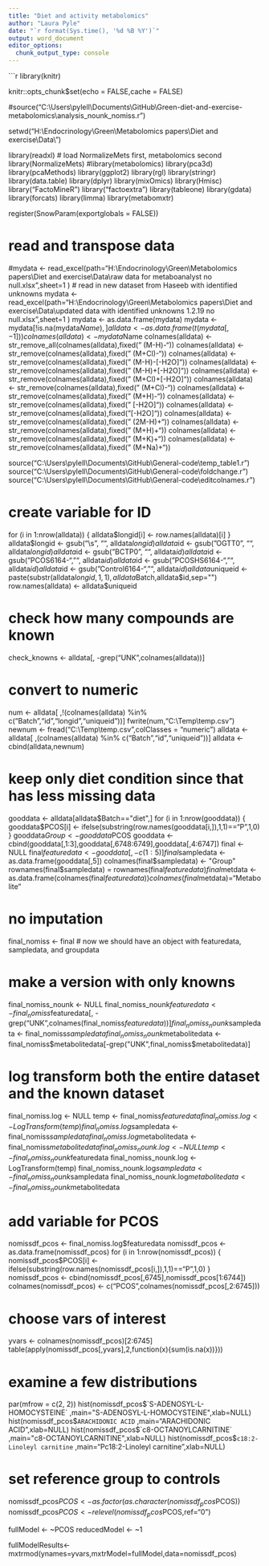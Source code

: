 ```yaml
---
title: "Diet and activity metabolomics"
author: "Laura Pyle"
date: "`r format(Sys.time(), '%d %B %Y')`"
output: word_document
editor_options: 
  chunk_output_type: console
---
```


```r
library(knitr)

knitr::opts_chunk$set(echo = FALSE,cache = FALSE)

#source("C:\\Users\\pylell\\Documents\\GitHub\\Green-diet-and-exercise-metabolomics\\analysis_nounk_nomiss.r")

setwd("H:\\Endocrinology\\Green\\Metabolomics papers\\Diet and exercise\\Data\\")

library(readxl)
# load NormalizeMets first, metabolomics second
library(NormalizeMets)
#library(metabolomics)
library(pca3d)
library(pcaMethods)
library(ggplot2)
library(rgl)
library(stringr)
library(data.table)
library(dplyr)
library(mixOmics)
library(Hmisc)
library("FactoMineR")
library("factoextra")
library(tableone)
library(gdata)
library(forcats)
library(limma)
library(metabomxtr)

register(SnowParam(exportglobals = FALSE))

# read and transpose data
#mydata <- read_excel(path="H:\\Endocrinology\\Green\\Metabolomics papers\\Diet and exercise\\Data\\raw data for metaboanalyst no null.xlsx",sheet=1 )
# read in new dataset from Haseeb with identified unknowns
mydata <- read_excel(path="H:\\Endocrinology\\Green\\Metabolomics papers\\Diet and exercise\\Data\\updated data with identified unknowns 1.2.19 no null.xlsx",sheet=1 )
mydata <- as.data.frame(mydata)
mydata <- mydata[!is.na(mydata$Name),]
alldata <- as.data.frame(t(mydata[,-1]))
colnames(alldata) <- mydata$Name
colnames(alldata) <- str_remove_all(colnames(alldata),fixed(" (M-H)-"))
colnames(alldata) <- str_remove(colnames(alldata),fixed(" (M+Cl)-"))
colnames(alldata) <- str_remove(colnames(alldata),fixed(" (M-H)-[-H2O]"))
colnames(alldata) <- str_remove(colnames(alldata),fixed(" (M-H)+[-H2O]"))
colnames(alldata) <- str_remove(colnames(alldata),fixed(" (M+Cl)+[-H2O]"))
colnames(alldata) <- str_remove(colnames(alldata),fixed(" (M+Cl)-"))
colnames(alldata) <- str_remove(colnames(alldata),fixed(" (M+H)-"))
colnames(alldata) <- str_remove(colnames(alldata),fixed(" [-H2O]"))
colnames(alldata) <- str_remove(colnames(alldata),fixed("[-H2O]"))
colnames(alldata) <- str_remove(colnames(alldata),fixed(" (2M-H)+"))
colnames(alldata) <- str_remove(colnames(alldata),fixed(" (M+H)+"))
colnames(alldata) <- str_remove(colnames(alldata),fixed(" (M+K)+"))
colnames(alldata) <- str_remove(colnames(alldata),fixed(" (M+Na)+"))

source("C:\\Users\\pylell\\Documents\\GitHub\\General-code\\temp_table1.r")
source("C:\\Users\\pylell\\Documents\\GitHub\\General-code\\foldchange.r")
source("C:\\Users\\pylell\\Documents\\GitHub\\General-code\\editcolnames.r")

# create variable for ID
for (i in 1:nrow(alldata)) {
  alldata$longid[i] <- row.names(alldata)[i]
}
alldata$longid <- gsub("\\s", "", alldata$longid) 
alldata$id <- gsub("OGTT0", "", alldata$longid) 
alldata$id <- gsub("BCTP0", "", alldata$id) 
alldata$id <- gsub("PCOS6164-", "", alldata$id)
alldata$id <- gsub("PCOSHS6164-", "", alldata$id)
alldata$id <- gsub("Control6164-", "", alldata$id)
alldata$uniqueid <- paste(substr(alldata$longid,1,1),alldata$Batch,alldata$id,sep="")
row.names(alldata) <- alldata$uniqueid

# check how  many compounds are known
check_knowns <- alldata[, -grep("UNK",colnames(alldata))]

# convert to numeric
num <- alldata[ ,!(colnames(alldata) %in% c("Batch","id","longid","uniqueid"))]
fwrite(num,"C:\\Temp\\temp.csv")
newnum <- fread("C:\\Temp\\temp.csv",colClasses = "numeric")
alldata <- alldata[ ,(colnames(alldata) %in% c("Batch","id","uniqueid"))]
alldata <- cbind(alldata,newnum)

# keep only diet condition since that has less missing data
gooddata <- alldata[alldata$Batch=="diet",]
for (i in 1:nrow(gooddata)) {
  gooddata$PCOS[i] <- ifelse(substring(row.names(gooddata[i,]),1,1)=="P",1,0)
}
gooddata$Group <- gooddata$PCOS
gooddata <- cbind(gooddata[,1:3],gooddata[,6748:6749],gooddata[,4:6747])
final <- NULL
final$featuredata <- gooddata[,-c(1:5)]
final$sampledata <- as.data.frame(gooddata[,5])
colnames(final$sampledata) <- "Group"
rownames(final$sampledata) = rownames(final$featuredata)
final$metdata <- as.data.frame(colnames(final$featuredata))
colnames(final$metdata)="Metabolite"

# no imputation
final_nomiss <- final
# now we should have an object with featuredata, sampledata, and groupdata

# make a version with only knowns
final_nomiss_nounk <- NULL
final_nomiss_nounk$featuredata <- final_nomiss$featuredata[, -grep("UNK",colnames(final_nomiss$featuredata))]
final_nomiss_nounk$sampledata <- final_nomiss$sampledata
final_nomiss_nounk$metabolitedata <- final_nomiss$metabolitedata[-grep("UNK",final_nomiss$metabolitedata)]

# log transform both the entire dataset and the known dataset
final_nomiss.log <- NULL
temp <- final_nomiss$featuredata
final_nomiss.log <- LogTransform(temp)
final_nomiss.log$sampledata <- final_nomiss$sampledata
final_nomiss.log$metabolitedata <- final_nomiss$metabolitedata
final_nomiss_nounk.log <- NULL
temp <- final_nomiss_nounk$featuredata
final_nomiss_nounk.log <- LogTransform(temp)
final_nomiss_nounk.log$sampledata <- final_nomiss_nounk$sampledata
final_nomiss_nounk.log$metabolitedata <- final_nomiss_nounk$metabolitedata

# add variable for PCOS
nomissdf_pcos <- final_nomiss.log$featuredata
nomissdf_pcos <- as.data.frame(nomissdf_pcos)
for (i in 1:nrow(nomissdf_pcos)) {
 nomissdf_pcos$PCOS[i] <- ifelse(substring(row.names(nomissdf_pcos[i,]),1,1)=="P",1,0)
}
nomissdf_pcos <- cbind(nomissdf_pcos[,6745],nomissdf_pcos[1:6744])
colnames(nomissdf_pcos) <- c("PCOS",colnames(nomissdf_pcos[,2:6745]))

# choose vars of interest
yvars <- colnames(nomissdf_pcos)[2:6745]
table(apply(nomissdf_pcos[,yvars],2,function(x){sum(is.na(x))}))

# examine a few distributions
par(mfrow = c(2, 2))
hist(nomissdf_pcos$`S-ADENOSYL-L-HOMOCYSTEINE`  ,main="S-ADENOSYL-L-HOMOCYSTEINE",xlab=NULL)
hist(nomissdf_pcos$`ARACHIDONIC ACID` ,main="ARACHIDONIC ACID",xlab=NULL)
hist(nomissdf_pcos$`c8-OCTANOYLCARNITINE`  ,main="c8-OCTANOYLCARNITINE",xlab=NULL)
hist(nomissdf_pcos$`c18:2-Linoleyl carnitine`  ,main="Pc18:2-Linoleyl carnitine",xlab=NULL)

# set reference group to controls
nomissdf_pcos$PCOS <- as.factor(as.character(nomissdf_pcos$PCOS))
nomissdf_pcos$PCOS <- relevel(nomissdf_pcos$PCOS,ref="0")

fullModel <- ~PCOS
reducedModel <- ~1

fullModelResults<-mxtrmod(ynames=yvars,mxtrModel=fullModel,data=nomissdf_pcos)